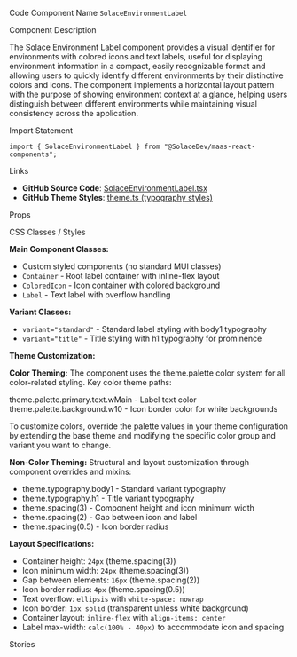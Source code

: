 
<Meta of={SolaceEnvironmentLabelStories} />

<Title>Environment Label</Title>

<Description of={SolaceEnvironmentLabelStories} />

<Subtitle>Code Component Name</Subtitle>
`SolaceEnvironmentLabel`

<Subtitle>Component Description</Subtitle>

The Solace Environment Label component provides a visual identifier for environments with colored icons and text labels, useful for displaying environment information in a compact, easily recognizable format and allowing users to quickly identify different environments by their distinctive colors and icons. The component implements a horizontal layout pattern with the purpose of showing environment context at a glance, helping users distinguish between different environments while maintaining visual consistency across the application.

<Subtitle>Import Statement</Subtitle>

```tsx
import { SolaceEnvironmentLabel } from "@SolaceDev/maas-react-components";
```

<Subtitle>Links</Subtitle>

- **GitHub Source Code**: [SolaceEnvironmentLabel.tsx](https://github.com/SolaceDev/maas-react-components/blob/main/src/components/SolaceEnvironmentLabel.tsx)
- **GitHub Theme Styles**: <a href="https://github.com/SolaceDev/maas-react-components/blob/main/src/resources/theme.ts#:~:text=typography" target="_blank">theme.ts (typography styles)</a>

<Subtitle>Props</Subtitle>

<ArgTypes of={SolaceEnvironmentLabelStories} />

<Subtitle>CSS Classes / Styles</Subtitle>

**Main Component Classes:**

- Custom styled components (no standard MUI classes)
- `Container` - Root label container with inline-flex layout
- `ColoredIcon` - Icon container with colored background
- `Label` - Text label with overflow handling

**Variant Classes:**

- `variant="standard"` - Standard label styling with body1 typography
- `variant="title"` - Title styling with h1 typography for prominence

**Theme Customization:**

**Color Theming:**
The component uses the theme.palette color system for all color-related styling. Key color theme paths:

<div style={{ display: "flex", alignItems: "center", margin: "8px 0" }}>
	<div
		style={{
			width: "16px",
			height: "16px",
			backgroundColor: "#273749",
			border: "1px solid rgba(0,0,0,0.2)",
			borderRadius: "3px",
			marginRight: "8px"
		}}
	></div>
	<span>theme.palette.primary.text.wMain - Label text color</span>
</div>
<div style={{ display: "flex", alignItems: "center", margin: "8px 0" }}>
	<div
		style={{
			width: "16px",
			height: "16px",
			backgroundColor: "#FFFFFF",
			border: "1px solid rgba(0,0,0,0.2)",
			borderRadius: "3px",
			marginRight: "8px"
		}}
	></div>
	<span>theme.palette.background.w10 - Icon border color for white backgrounds</span>
</div>

To customize colors, override the palette values in your theme configuration by extending the base theme and modifying the specific color group and variant you want to change.

**Non-Color Theming:**
Structural and layout customization through component overrides and mixins:

- theme.typography.body1 - Standard variant typography
- theme.typography.h1 - Title variant typography
- theme.spacing(3) - Component height and icon minimum width
- theme.spacing(2) - Gap between icon and label
- theme.spacing(0.5) - Icon border radius

**Layout Specifications:**

- Container height: `24px` (theme.spacing(3))
- Icon minimum width: `24px` (theme.spacing(3))
- Gap between elements: `16px` (theme.spacing(2))
- Icon border radius: `4px` (theme.spacing(0.5))
- Text overflow: `ellipsis` with `white-space: nowrap`
- Icon border: `1px solid` (transparent unless white background)
- Container layout: `inline-flex` with `align-items: center`
- Label max-width: `calc(100% - 40px)` to accommodate icon and spacing

<Subtitle>Stories</Subtitle>

<CustomStories />
